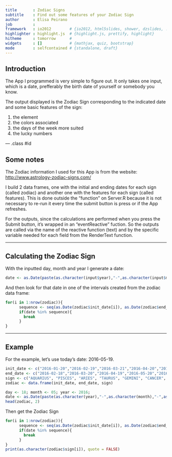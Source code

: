 ```yaml
---
title       : Zodiac Signs
subtitle    : Find out some features of your Zodiac Sign
author      : Elisa Peirano
job         : 
framework   : io2012        # {io2012, html5slides, shower, dzslides, ...}
highlighter : highlight.js  # {highlight.js, prettify, highlight}
hitheme     : tomorrow      # 
widgets     : []            # {mathjax, quiz, bootstrap}
mode        : selfcontained # {standalone, draft}
---
```


## Introduction

The App I programmed is very simple to figure out. It only takes one input, which is a date, prefferably the birth date of yourself or somebody you know.

The output displayed is the Zodiac Sign corresponding to the indicated date and some basic features of the sign:

1. the element
2. the colors associated
3. the days of the week more suited 
4. the lucky numbers

--- .class #id 

## Some notes

The Zodiac information I used for this App is from the website: [http://www.astrology-zodiac-signs.com/](http://www.astrology-zodiac-signs.com/)

I build 2 data frames, one with the initial and ending dates for each sign (called zodiac) and another one with the features for each sign (called features).
This is done outside the "function" on Server.R because it is not necessary to re-run it every time the submit button is press or if the App refreshes.

For the outputs, since the calculations are performed when you press the Submit button, it's wrapped in an "eventReactive" fuction.
So the outputs are called via the name of the reactive function (text) and by the specific variable needed for each field from the RenderText function.

---

## Calculating the Zodiac Sign

With the inputted day, month and year I generate a date:
```r
date <- as.Date(paste(as.character(input$year),"-",as.character(input$month),"-",as.character(input$day),sep = ""))
```    
And then look for that date in one of the intervals created from the zodiac data frame:
```r
for(i in 1:nrow(zodiac)){
      sequence <- seq(as.Date(zodiac$init_date[i]), as.Date(zodiac$end_date[i]), "day")
      if(date %in% sequence){
        break
      }
}
```

---


## Example

For the example, let's use today's date: 2016-05-19.
```r
init_date <- c("2016-01-20","2016-02-19","2016-03-21","2016-04-20","2016-05-21","2016-06-21","2016-07-23","2016-08-23","2016-09-23","2016-10-23","2016-11-22","2016-12-22")
end_date <- c("2016-02-18","2016-03-20","2016-04-19","2016-05-20","2016-06-20","2016-07-22","2016-08-22","2016-09-22","2016-10-22","2016-11-21","2016-12-21","2017-01-19")
sign <- c("AQUARIUS", "PISCES", "ARIES", "TAURUS", "GEMINI", "CANCER", "LEO", "VIRGO", "LIBRA", "SCORPIO", "SAGITTARIUS", "CAPRICORN")
zodiac <- data.frame(init_date, end_date, sign)
```
```r
day <- 18; month <- 05; year <- 2016;
date <- as.Date(paste(as.character(year),"-",as.character(month),"-",as.character(day),sep = ""))
head(zodiac, 2)
```
Then get the Zodiac Sign
```r
for(i in 1:nrow(zodiac)){
      sequence <- seq(as.Date(zodiac$init_date[i]), as.Date(zodiac$end_date[i]), "day")
      if(date %in% sequence){
        break
      }
}
print(as.character(zodiac$sign[i]), quote = FALSE)
```
